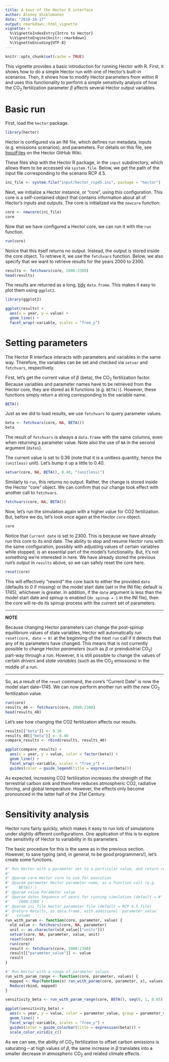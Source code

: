 ```yaml
---
title: A tour of the Hector R interface
author: Alexey Shiklomanov
date: "2018-10-17"
output: rmarkdown::html_vignette
vignette: >
  %\VignetteIndexEntry{Intro to Hector}
  %\VignetteEngine{knitr::rmarkdown}
  %\VignetteEncoding{UTF-8}
---
```


```r
knitr::opts_chunk$set(cache = TRUE)
```

This vignette provides a basic introduction for running Hector with R.
First, it shows how to do a simple Hector run with one of Hector's built-in scenarios.
Then, it shows how to modify Hector parameters from within R and uses this functionality to perform a simple sensitivity analysis of how the CO$_2$ fertilization parameter $\beta$ affects several Hector output variables.

# Basic run

First, load the `hector` package.

```r
library(hector) 
```

Hector is configured via an INI file, which defines run metadata, inputs (e.g. emissions scenarios), and parameters.
For details on this file, see [InputFiles](https://github.com/JGCRI/hector/wiki/InputFiles) on the Hector GitHub Wiki.

These files ship with the Hector R package, in the `input` subdirectory, which allows them to be accessed via `system.file`.
Below, we get the path of the input file corresponding to the scenario RCP 4.5.

```r
ini_file <- system.file("input/hector_rcp45.ini", package = "hector") 
```

Next, we initialize a Hector instance, or "core", using this configuration.
This core is a self-contained object that contains information about all of Hector's inputs and outputs.
The core is initialized via the `newcore` function:

```r
core <- newcore(ini_file)
core 
```

Now that we have configured a Hector core, we can run it with the `run` function.

```r
run(core) 
```

Notice that this itself returns no output.
Instead, the output is stored inside the core object.
To retrieve it, we use the `fetchvars` function.
Below, we also specify that we want to retrieve results for the years 2000 to 2300.

```r
results <- fetchvars(core, 2000:2300)
head(results) 
```

The results are returned as a long, [tidy](https://cran.r-project.org/web/packages/tidyr/vignettes/tidy-data.html) `data.frame`.
This makes it easy to plot them using `ggplot2`.

```r
library(ggplot2)

ggplot(results) +
  aes(x = year, y = value) +
  geom_line() +
  facet_wrap(~variable, scales = "free_y")
```

# Setting parameters

The Hector R interface interacts with parameters and variables in the same way.
Therefore, the variables can be set and checked via `setvar` and `fetchvars`, respectively.

First, let's get the current value of $\beta$ (beta), the CO$_2$ fertilization factor.
Because variables and parameter names have to be retrieved from the Hector core, they are stored as R functions (e.g. `BETA()`).
However, these functions simply return a string corresponding to the variable name.

```r
BETA()
```

Just as we did to load results, we use `fetchvars` to query parameter values.

```r
beta <- fetchvars(core, NA, BETA())
beta 
```

The result of `fetchvars` is always a `data.frame` with the same columns, even when returning a parameter value.
Note also the use of `NA` in the second argument (`dates`).

The current value is set to 0.36 (note that it is a unitless quantity, hence the `(unitless)` unit).
Let's bump it up a little to 0.40.

```r
setvar(core, NA, BETA(), 0.40, "(unitless)") 
```

Similarly to `run`, this returns no output.
Rather, the change is stored inside the Hector "core" object.
We can confirm that our change took effect with another call to `fetchvars`.

```r
fetchvars(core, NA, BETA()) 
```

Now, let's run the simulation again with a higher value for CO2 fertilization.
But, before we do, let's look once again at the Hector `core` object.

```r
core
```

Notice that `Current date` is set to 2300.
This is because we have already run this core to its end date.
The ability to stop and resume Hector runs with the same configuration, possibly with adjusting values of certain variables while stopped, is an essential part of the model's functionality.
But, it's not something we're interested in here.
We have already stored the previous run's output in `results` above, so we can safely reset the core here.

```r
reset(core)
```

This will effectively "rewind" the core back to either the provided `date` (defaults to 0 if missing) or the model start date (set in the INI file; default is 1745), whichever is greater.
In addition, if the `date` argument is less than the model start date and spinup is enabled (`do_spinup = 1` in the INI file), then the core will re-do its spinup process with the current set of parameters.

***
**NOTE**

Because changing Hector parameters can change the post-spinup equilibrium values of state variables, Hector will automatically run `reset(core, date = 0)` at the beginning of the next `run` call if it detects that any of its parameters have changed.
This means that is not currently possible to change Hector _parameters_ (such as $\beta$ or preindustrial CO~2~) part-way through a run.
However, it is still possible to change the values of certain _drivers_ and _state variables_ (such as the CO~2~ emissions) in the middle of a run.

***

So, as a result of the `reset` command, the core's "Current Date" is now the model start date--1745.
We can now perform another run with the new CO$_2$ fertilization value.

```r
run(core)
results_40 <- fetchvars(core, 2000:2300)
head(results_40) 
```

Let's see how changing the CO2 fertilization affects our results.

```r
results[["beta"]] <- 0.36
results_40[["beta"]] <- 0.40
compare_results <- rbind(results, results_40)

ggplot(compare_results) +
  aes(x = year, y = value, color = factor(beta)) +
  geom_line() +
  facet_wrap(~variable, scales = "free_y") +
  guides(color = guide_legend(title = expression(beta)))
```

As expected, increasing CO2 fertilization increases the strength of the terrestrial carbon sink and therefore reduces atmospheric CO2, radiative forcing, and global temperature.
However, the effects only become pronounced in the latter half of the 21st Century.


# Sensitivity analysis

Hector runs fairly quickly, which makes it easy to run lots of simulations under slightly different configurations.
One application of this is to explore the sensitivity of Hector to variability in its parameters.

The basic procedure for this is the same as in the previous section.
However, to save typing (and, in general, to be good programmers!), let's create some functions.

```r
#' Run Hector with a parameter set to a particular value, and return results 
#'
#' @param core Hector core to use for execution
#' @param parameter Hector parameter name, as a function call (e.g.
#'   `BETA()`)
#' @param value Parameter value
#' @param dates Sequence of years for running simulation (default = #'
#'   `2000:2300`)
#' @param ini_file Hector parameter file (default = RCP 4.5 file)
#' @return Results, as data.frame, with additional `parameter_value`
#'   column
run_with_param <- function(core, parameter, value) {
  old_value <- fetchvars(core, NA, parameter)
  unit <- as.character(old_value[["units"]])
  setvar(core, NA, parameter, value, unit)
  reset(core)
  run(core)
  result <- fetchvars(core, 2000:2300)
  result[["parameter_value"]] <- value
  result
}

#' Run Hector with a range of parameter values
run_with_param_range <- function(core, parameter, values) {
  mapped <- Map(function(x) run_with_param(core, parameter, x), values)
  Reduce(rbind, mapped)
}

sensitivity_beta <- run_with_param_range(core, BETA(), seq(0, 1, 0.05))

ggplot(sensitivity_beta) +
  aes(x = year, y = value, color = parameter_value, group = parameter_value) +
  geom_line() +
  facet_wrap(~variable, scales = "free_y") +
  guides(color = guide_colorbar(title = expression(beta))) +
  scale_color_viridis_c() 
```

As we can see, the ability of CO$_2$ fertilization to offset carbon emissions is saturating -- at high values of $\beta$, the same increase in $\beta$ translates into a smaller decrease in atmospheric CO$_2$ and related climate effects.

